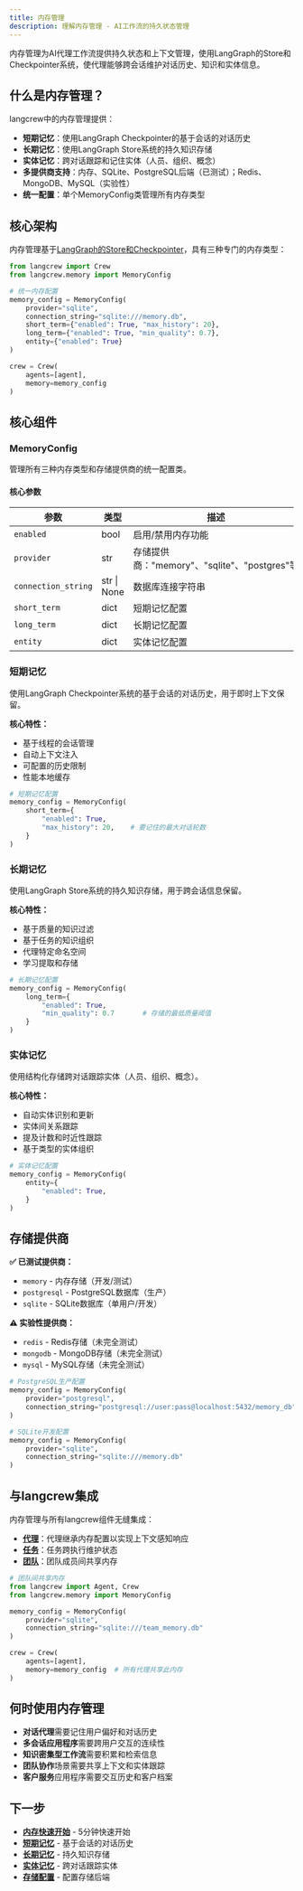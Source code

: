 ```yaml
---
title: 内存管理
description: 理解内存管理 - AI工作流的持久状态管理
---
```


内存管理为AI代理工作流提供持久状态和上下文管理，使用LangGraph的Store和Checkpointer系统，使代理能够跨会话维护对话历史、知识和实体信息。

## 什么是内存管理？

langcrew中的内存管理提供：

- **短期记忆**：使用LangGraph Checkpointer的基于会话的对话历史
- **长期记忆**：使用LangGraph Store系统的持久知识存储
- **实体记忆**：跨对话跟踪和记住实体（人员、组织、概念）
- **多提供商支持**：内存、SQLite、PostgreSQL后端（已测试）；Redis、MongoDB、MySQL（实验性）
- **统一配置**：单个MemoryConfig类管理所有内存类型

## 核心架构

内存管理基于[LangGraph的Store和Checkpointer](https://langchain-ai.github.io/langgraph/concepts/persistence/)，具有三种专门的内存类型：

```python
from langcrew import Crew
from langcrew.memory import MemoryConfig

# 统一内存配置
memory_config = MemoryConfig(
    provider="sqlite",
    connection_string="sqlite:///memory.db",
    short_term={"enabled": True, "max_history": 20},
    long_term={"enabled": True, "min_quality": 0.7},
    entity={"enabled": True}
)

crew = Crew(
    agents=[agent],
    memory=memory_config
)
```

## 核心组件

### MemoryConfig

管理所有三种内存类型和存储提供商的统一配置类。

#### 核心参数

| 参数 | 类型 | 描述 | 默认值 |
|------|------|------|--------|
| `enabled` | bool | 启用/禁用内存功能 | True |
| `provider` | str | 存储提供商："memory"、"sqlite"、"postgres"等 | "memory" |
| `connection_string` | str \| None | 数据库连接字符串 | None |
| `short_term` | dict | 短期记忆配置 | 见下文 |
| `long_term` | dict | 长期记忆配置 | 见下文 |
| `entity` | dict | 实体记忆配置 | 见下文 |

### 短期记忆

使用LangGraph Checkpointer系统的基于会话的对话历史，用于即时上下文保留。

**核心特性：**

- 基于线程的会话管理
- 自动上下文注入
- 可配置的历史限制
- 性能本地缓存

```python
# 短期记忆配置
memory_config = MemoryConfig(
    short_term={
        "enabled": True,
        "max_history": 20,    # 要记住的最大对话轮数
    }
)
```

### 长期记忆

使用LangGraph Store系统的持久知识存储，用于跨会话信息保留。

**核心特性：**

- 基于质量的知识过滤
- 基于任务的知识组织
- 代理特定命名空间
- 学习提取和存储

```python
# 长期记忆配置
memory_config = MemoryConfig(
    long_term={
        "enabled": True,
        "min_quality": 0.7       # 存储的最低质量阈值
    }
)
```

### 实体记忆

使用结构化存储跨对话跟踪实体（人员、组织、概念）。

**核心特性：**

- 自动实体识别和更新
- 实体间关系跟踪
- 提及计数和时近性跟踪
- 基于类型的实体组织

```python
# 实体记忆配置
memory_config = MemoryConfig(
    entity={
        "enabled": True,
    }
)
```

## 存储提供商

**✅ 已测试提供商：**

- `memory` - 内存存储（开发/测试）
- `postgresql` - PostgreSQL数据库（生产）
- `sqlite` - SQLite数据库（单用户/开发）

**⚠️ 实验性提供商：**

- `redis` - Redis存储（未完全测试）
- `mongodb` - MongoDB存储（未完全测试）
- `mysql` - MySQL存储（未完全测试）

```python
# PostgreSQL生产配置
memory_config = MemoryConfig(
    provider="postgresql",
    connection_string="postgresql://user:pass@localhost:5432/memory_db"
)

# SQLite开发配置
memory_config = MemoryConfig(
    provider="sqlite",
    connection_string="sqlite:///memory.db"
)
```

## 与langcrew集成

内存管理与所有langcrew组件无缝集成：

- **[代理](/zh/concepts/agents)**：代理继承内存配置以实现上下文感知响应
- **[任务](/zh/concepts/tasks)**：任务跨执行维护状态
- **[团队](/zh/concepts/crews)**：团队成员间共享内存

```python
# 团队间共享内存
from langcrew import Agent, Crew
from langcrew.memory import MemoryConfig

memory_config = MemoryConfig(
    provider="sqlite",
    connection_string="sqlite:///team_memory.db"
)

crew = Crew(
    agents=[agent],
    memory=memory_config  # 所有代理共享此内存
)
```

## 何时使用内存管理

- **对话代理**需要记住用户偏好和对话历史
- **多会话应用程序**需要跨用户交互的连续性
- **知识密集型工作流**需要积累和检索信息
- **团队协作**场景需要共享上下文和实体跟踪
- **客户服务**应用程序需要交互历史和客户档案

## 下一步

- **[内存快速开始](/zh/guides/memory/getting-started)** - 5分钟快速开始
- **[短期记忆](/zh/guides/memory/short-term)** - 基于会话的对话历史
- **[长期记忆](/zh/guides/memory/long-term)** - 持久知识存储
- **[实体记忆](/zh/guides/memory/entity)** - 跨对话跟踪实体
- **[存储配置](/zh/guides/memory/storage)** - 配置存储后端
